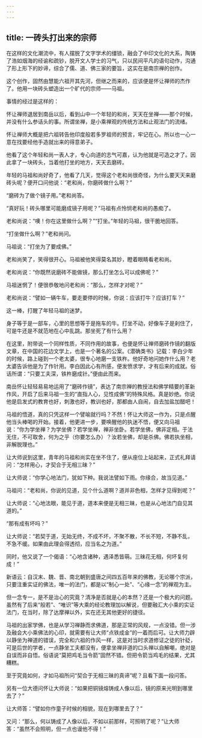 ```yaml
---
---
---
```

title: 一砖头打出来的宗师
---




在这样的文化潮流中，有人摆脱了文字学术的缰锁，融会了中印文化的大系，陶铸了浩如烟海的经谕和疏钞，脱开文人学士的习气，只以民间平凡的语句动作，沟通了形上形下的妙谛，综合了儒、道、佛三家的要旨，这实在是南宗禅的创作。

这个创作，固然由慧能六祖开其先河，但继之而来的，应该便是怀让禅师的杰作了。他用一块砖头塑造出一个旷代的宗师——马祖。

事情的经过是这样的：

怀让禅师退居到南岳以后，看到山中一个年轻的和尚，天天在坐禅——那个时候，并没有什么参话头的事。所谓坐禅，是小乘禅观的传统方法和止观法门的流绪。

怀让禅师大概是把六祖转告他印度般若多罗祖师的预言，牢记在心。所以也一心一意在找要经他手造就出来的得意弟子。

他看了这个年轻和尚一表人才，专心向道的志气可嘉，认为他就是可造之才了。因此拿了一块砖头，当着他打坐的地方，天天去磨砖。

年轻的马祖和尚好奇了，他看了几天，觉得这个老和尚很奇怪，为什么要天天来磨砖头呢？便开口问他说：“老和尚，你磨砖做什么啊？”

“磨砖为了做个镜子用。”老和尚答。

“真好玩！砖头哪里可能磨成镜子用呢？”马祖有点怜悯老和尚的愚痴了。

老和尚说：“噢！你在这里做什么啊？”“打坐。”年轻的马祖，很干脆地回答。

“打坐做什么啊？”老和尚问。

马祖说：“打坐为了要成佛。”

老和尚笑了，笑得很开心。马祖被他笑得莫名其妙，瞪着眼睛看老和尚。

老和尚说：“你既然说磨砖不能做镜，那么打坐怎么可以成佛呢？”

马祖迷惘了！便很恭敬地问老和尚：“那么，怎样才对呢？”

老和尚说：“譬如一辆牛车，要走要停的时候，你说：应该打牛？应该打车？”

这一棒，打醒了年轻马祖的迷梦。

身子等于是一部车，心里的思想等于是拖车的牛。打坐不动，好像车子是刹住了，可是牛还是不就范地在心中乱跳。那坐死了有什么用？

在这里，附带说一个同样性质，不同作用的故事，也便是怀让禅师磨砖作镜的翻版文章，在中国的花边文学上，也是一个著名的公案。《潜确类书》记载：李白少年的时候，路上碰到一个老太婆，很专心地磨一支铁杵。他好奇地问她作什么用？老太婆告诉他是为了作针用。李白因此心有所感，便发愤求学，才有后来的成就。俗话所谓：“只要工夫深，铁杵磨成针。”便由此而来。

南岳怀让轻轻易易地运用了“磨砖作镜”，表达了南宗禅的教授法和佛学精要的革新作风，开启了后来马祖一生的“直指人心，见性成佛”的特殊风格。真是妙绝。你说他是启发式的教育也好，刺激也好，教训也好，那都由人自闹，自去加盐加醋吧！

马祖的悟道，真的只凭这样一个譬喻就行吗？不然！怀让大师这一作为，只是点醒他当头棒喝的开始。接着，他更进一步，要唤醒他的执迷不悟，便又向马祖说：“你为学坐禅？为学坐佛？若学坐禅，禅非坐卧。若学坐佛，佛非定相。于法无住，不可取舍，何为之乎（你要怎么办）？汝若坐佛，却是杀佛。佛若执坐相，非解脱理也。”

让大师说到这里，青年的马祖和尚实在坐不住了，便从座位上站起来，正式礼拜请问：“怎样用心，才契合于无相三昧？”

让大师说：“你学心地法门，犹如下种。我说法譬如下雨。你缘合，故当见道。”

马祖问：“老和尚，你说的见道，见个什么道啊？道并非色相，怎样才见得到呢？”

让大师说：“心地法眼，能见于道，道本来便是无相三昧，也是从心地法门自见其道的。”

“那有成有坏吗？”

让大师说：“若契于道，无始无终，不成不坏，不聚不散，不长不短，不静不乱，不急不缓。如果由此理会得透彻，应当名之为道。”

同时，他又说了一个偈语：“心地含诸种，遇泽悉皆萌。三昧花无相，何坏复何成！”

新语云：自汉末、魏、晋、南北朝到盛唐之间四五百年来的佛教，无论哪个宗派，只要注重实证的佛法，唯一的法门，都是以“制心一处”、“心缘一念”的禅观为主。

但一念专一，是不是治心的究竟？清净是否就是心的本然？还是一个极大的问题。虽然有了后来“般若”、“唯识”等大乘的经论教理加以解说，但要融汇大小乘的实证法门，在当时，除了达摩禅以外，实在还无其他更好的捷径。

马祖的出家学佛，也是从学习禅静而求佛道，那是正常的风规，一点没错。但一涉及融会大小乘佛法的心印，就需要有让大师“点铁成金”的一着而后可。让大师力辟以静坐为禅道的错误，完全和六祖的作风一样，这是对当时求道修证之徒的针砭，可是后世的学者，一点静坐工夫都没有，便拿坐禅非道的口头禅以自解嘲，绝对是自误而非自悟。俗语说“莫把鸡毛当令箭”固然不错。但把令箭当鸡毛的结果，尤其糟糕。



至于究竟如何，才如马祖所问“契合于无相三昧的真谛”呢？且看下面一段问答。

另有一位大德问怀让大师说：“如果把铜镜熔铸成人像以后，镜的原来光明到哪里去了？”

让大师答：“譬如你作童子时候的相貌，现在到哪里去了？”

又问：“那么，何以铸成了人像以后，不如以前那样，可照明了呢？”让大师答：“虽然不会照明，但一点也谩他不得！”